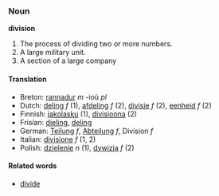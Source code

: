 ===Noun===
'''division'''

#The process of dividing two or more numbers.
#A large military unit.
#A section of a large company

====Translation====
*Breton: [[rannadur]] ''m'' -ioù ''pl''
*Dutch: [[deling]] ''f'' (1), [[afdeling]] ''f'' (2), [[divisie]] ''f''  (2), [[eenheid]] ''f'' (2)
*Finnish: [[jakolasku]] (1), [[divisioona]] (2)
*Frisian: [[dieling]], [[deling]]
*German: [[Teilung]] ''f'', [[Abteilung]] ''f'', Division ''f''
*Italian: [[divisione]] ''f'' (1, 2)
*Polish: [[dzielenie]] ''n'' (1), [[dywizja]] ''f'' (2)

====Related words====

*[[divide]]